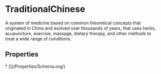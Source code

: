 # TraditionalChinese

A system of medicine based on common theoretical concepts that originated in China and evolved over thousands of years, that uses herbs, acupuncture, exercise, massage, dietary therapy, and other methods to treat a wide range of conditions.

## Properties

<Grid>
* [](/Properties/Schema.org/)

</Grid>

